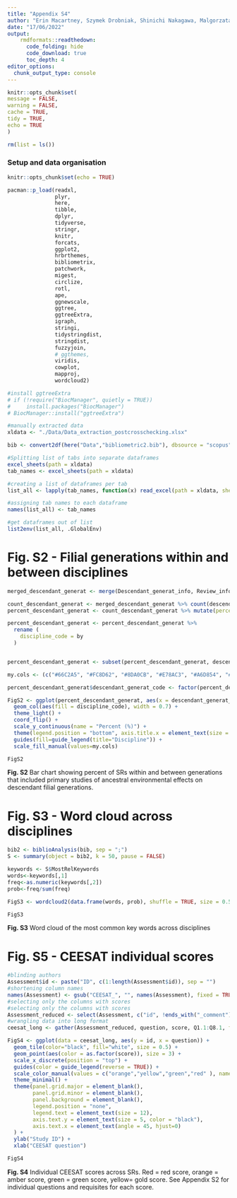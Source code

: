 ```yaml
---
title: "Appendix S4"
author: "Erin Macartney, Szymek Drobniak, Shinichi Nakagawa, Malgorzata Lagisz"
date: "17/06/2022"
output:
    rmdformats::readthedown:
      code_folding: hide
      code_download: true
      toc_depth: 4
editor_options:
  chunk_output_type: console
---
```


    
```r
knitr::opts_chunk$set(
message = FALSE,
warning = FALSE,
cache = TRUE,
tidy = TRUE,
echo = TRUE
)

rm(list = ls())
```

### Setup and data organisation

```r

knitr::opts_chunk$set(echo = TRUE)

pacman::p_load(readxl,
               plyr,
               here,
               tibble,
               dplyr,
               tidyverse,
               stringr,
               knitr,
               forcats,
               ggplot2,
               hrbrthemes,
               bibliometrix,
               patchwork,
               migest,
               circlize,
               rotl,
               ape,
               ggnewscale,
               ggtree,
               ggtreeExtra,
               igraph,
               stringi,
               tidystringdist,
               stringdist,
               fuzzyjoin,
               # ggthemes,
               viridis,
               cowplot,
               mapproj,
               wordcloud2)

#install ggtreeExtra
# if (!require("BiocManager", quietly = TRUE))
#     install.packages("BiocManager")
# BiocManager::install("ggtreeExtra")

```

``` r

#manually extracted data
xldata <- "./Data/Data_extraction_postcrosschecking.xlsx"

bib <- convert2df(here("Data","bibliometric2.bib"), dbsource = "scopus", format = "bibtex")

```

``` r
#Splitting list of tabs into separate dataframes
excel_sheets(path = xldata)
tab_names <- excel_sheets(path = xldata)

#creating a list of dataframes per tab
list_all <- lapply(tab_names, function(x) read_excel(path = xldata, sheet = x))

#assigning tab names to each dataframe
names(list_all) <- tab_names

#get dataframes out of list
list2env(list_all, .GlobalEnv)
```

# Fig. S2 - Filial generations within and between disciplines

```r
merged_descendant_generat <- merge(Descendant_generat_info, Review_info)

count_descendant_generat <- merged_descendant_generat %>% count(descendant_generat_code, by = discipline_code) %>% arrange(desc(n))
percent_descendant_generat <- count_descendant_generat %>% mutate(percent = (n/sum(n))*100)

percent_descendant_generat <- percent_descendant_generat %>%
  rename (
    discipline_code = by
  )


percent_descendant_generat <- subset(percent_descendant_generat, descendant_generat_code != "NA")

my.cols <- (c("#66C2A5", "#FC8D62", "#8DA0CB", "#E78AC3", "#A6D854", "#FFD92F"))

percent_descendant_generat$descendant_generat_code <- factor(percent_descendant_generat$descendant_generat_code ,levels = c("F1", "F2", "F3", "F4", "F5", "F6", "F200"))

FigS2 <- ggplot(percent_descendant_generat, aes(x = descendant_generat_code, y = percent)) +
  geom_col(aes(fill = discipline_code), width = 0.7) +
  theme_light() +
  coord_flip() +
  scale_y_continuous(name = "Percent (%)") +
  theme(legend.position = "bottom", axis.title.x = element_text(size = 10), axis.title.y = element_blank()) +
  guides(fill=guide_legend(title="Discipline")) + 
  scale_fill_manual(values=my.cols)

FigS2

```

**Fig. S2** Bar chart showing percent of SRs within and between generations that included primary studies of ancestral environmental effects on descendant filial generations.

# Fig. S3 - Word cloud across disciplines


``` r
bib2 <- biblioAnalysis(bib, sep = ";")
S <- summary(object = bib2, k = 50, pause = FALSE)
```

``` r
keywords <- S$MostRelKeywords
words<-keywords[,1]
freq<-as.numeric(keywords[,2])
prob<-freq/sum(freq)

FigS3 <- wordcloud2(data.frame(words, prob), shuffle = TRUE, size = 0.5, color = 'random-dark')

FigS3
```

**Fig. S3** Word cloud of the most common key words across disciplines

# Fig. S5 - CEESAT individual scores

```r
#blinding authors
Assessment$id <- paste("ID", c(1:length(Assessment$id)), sep = "")
#shortening column names
names(Assessment) <- gsub("CEESAT_", "", names(Assessment), fixed = TRUE)
#selecting only the columns with scores
#selecting only the columns with scores
Assessment_reduced <- select(Assessment, c("id", !ends_with("_comment")))
#wrangling data into long format
ceesat_long <- gather(Assessment_reduced, question, score, Q1.1:Q8.1, factor_key=TRUE)
```

``` r

FigS4 <- ggplot(data = ceesat_long, aes(y = id, x = question)) +
  geom_tile(color="black", fill="white", size = 0.5) +
  geom_point(aes(color = as.factor(score)), size = 3) +
  scale_x_discrete(position = "top") +
  guides(color = guide_legend(reverse = TRUE)) +
  scale_color_manual(values = c("orange","yellow","green","red" ), name = "Score:") + 
  theme_minimal() + 
  theme(panel.grid.major = element_blank(),
        panel.grid.minor = element_blank(),
        panel.background = element_blank(),
        legend.position = "none",
        legend.text = element_text(size = 12),
        axis.text.y = element_text(size = 5, color = "black"),
        axis.text.x = element_text(angle = 45, hjust=0)
  ) +
  ylab("Study ID") + 
  xlab("CEESAT question") 

FigS4
```

**Fig. S4** Individual CEESAT scores across SRs. Red = red score, orange = amber score, green = green score, yellow= gold score. See Appendix S2 for individual questions and requisites for each score. 
